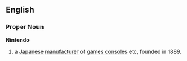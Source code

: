 ==English==
===Proper Noun===
{{wikipedia}}
'''Nintendo'''
# a [[Japanese]] [[manufacturer]] of [[games console]]s etc, founded in 1889.